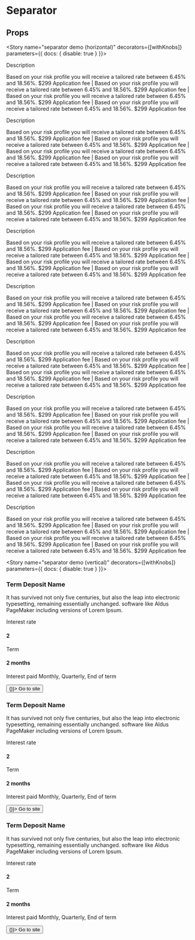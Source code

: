 
<Meta title="Components/Separator" component={Separator} />

# Separator

<Preview>
  <Story name="separator">
    <div style={{ padding: '2%' }}>
      <Separator />
    </div>
  </Story>
</Preview>

## Props
<Props of={Separator} />

<Story name="separator demo (horizontal)" decorators={[withKnobs]} parameters={{ docs: { disable: true } }}>
  <div style={{marginTop: '4rem', width: '100%'}}>
    <Container>
      <Row className="row-view">
        <Column cols="4" sm="12" md="4">
          <Container>
            <Row className="row-view">
              <Column cols="11">
                <div>
                  <Subtitle variant='secondary'>Description</Subtitle>
                  <p>Based on your risk profile you will receive a tailored rate between 6.45% and 18.56%. $299 Application fee |
                    Based on your risk profile you will receive a tailored rate between 6.45% and 18.56%. $299 Application fee |
                    Based on your risk profile you will receive a tailored rate between 6.45% and 18.56%. $299 Application fee |
                    Based on your risk profile you will receive a tailored rate between 6.45% and 18.56%. $299 Application fee
                  </p>
                  <Separator />
                </div>
                <div>
                  <Subtitle variant='secondary'>Description</Subtitle>
                  <p>Based on your risk profile you will receive a tailored rate between 6.45% and 18.56%. $299 Application fee |
                    Based on your risk profile you will receive a tailored rate between 6.45% and 18.56%. $299 Application fee |
                    Based on your risk profile you will receive a tailored rate between 6.45% and 18.56%. $299 Application fee |
                    Based on your risk profile you will receive a tailored rate between 6.45% and 18.56%. $299 Application fee
                  </p>
                  <Separator />
                </div>
                <div>
                  <Subtitle variant='secondary'>Description</Subtitle>
                  <p>Based on your risk profile you will receive a tailored rate between 6.45% and 18.56%. $299 Application fee |
                    Based on your risk profile you will receive a tailored rate between 6.45% and 18.56%. $299 Application fee |
                    Based on your risk profile you will receive a tailored rate between 6.45% and 18.56%. $299 Application fee |
                    Based on your risk profile you will receive a tailored rate between 6.45% and 18.56%. $299 Application fee
                  </p>
                </div>
              </Column>
              <Column cols="1" className="items-baseline"><Separator type="vertical" /></Column>
            </Row>
          </Container>
        </Column>
        <Column cols="4" sm="12" md="4">
          <Container>
            <Row className="row-view">
              <Column cols="11">
                <div>
                  <div>
                    <Subtitle variant='secondary'>Description</Subtitle>
                    <p>Based on your risk profile you will receive a tailored rate between 6.45% and 18.56%. $299 Application fee |
                      Based on your risk profile you will receive a tailored rate between 6.45% and 18.56%. $299 Application fee |
                      Based on your risk profile you will receive a tailored rate between 6.45% and 18.56%. $299 Application fee |
                      Based on your risk profile you will receive a tailored rate between 6.45% and 18.56%. $299 Application fee
                    </p>
                    <Separator />
                  </div>
                  <div>
                    <Subtitle variant='secondary'>Description</Subtitle>
                    <p>Based on your risk profile you will receive a tailored rate between 6.45% and 18.56%. $299 Application fee |
                      Based on your risk profile you will receive a tailored rate between 6.45% and 18.56%. $299 Application fee |
                      Based on your risk profile you will receive a tailored rate between 6.45% and 18.56%. $299 Application fee |
                      Based on your risk profile you will receive a tailored rate between 6.45% and 18.56%. $299 Application fee
                    </p>
                    <Separator />
                  </div>
                  <div>
                    <Subtitle variant='secondary'>Description</Subtitle>
                    <p>Based on your risk profile you will receive a tailored rate between 6.45% and 18.56%. $299 Application fee |
                      Based on your risk profile you will receive a tailored rate between 6.45% and 18.56%. $299 Application fee |
                      Based on your risk profile you will receive a tailored rate between 6.45% and 18.56%. $299 Application fee |
                      Based on your risk profile you will receive a tailored rate between 6.45% and 18.56%. $299 Application fee
                    </p>
                  </div>
                </div>
              </Column>
              <Column cols="1" className="items-baseline"><Separator type="vertical" /></Column>
            </Row>
          </Container>
        </Column>
        <Column cols="4" sm="12" md="4">
          <Container>
            <Row className="row-view">
              <Column cols="11">
                <div>
                  <div>
                    <Subtitle variant='secondary'>Description</Subtitle>
                    <p>Based on your risk profile you will receive a tailored rate between 6.45% and 18.56%. $299 Application fee |
                      Based on your risk profile you will receive a tailored rate between 6.45% and 18.56%. $299 Application fee |
                      Based on your risk profile you will receive a tailored rate between 6.45% and 18.56%. $299 Application fee |
                      Based on your risk profile you will receive a tailored rate between 6.45% and 18.56%. $299 Application fee
                    </p>
                    <Separator />
                  </div>
                  <div>
                    <Subtitle variant='secondary'>Description</Subtitle>
                    <p>Based on your risk profile you will receive a tailored rate between 6.45% and 18.56%. $299 Application fee |
                      Based on your risk profile you will receive a tailored rate between 6.45% and 18.56%. $299 Application fee |
                      Based on your risk profile you will receive a tailored rate between 6.45% and 18.56%. $299 Application fee |
                      Based on your risk profile you will receive a tailored rate between 6.45% and 18.56%. $299 Application fee
                    </p>
                    <Separator />
                  </div>
                  <div>
                    <Subtitle variant='secondary'>Description</Subtitle>
                    <p>Based on your risk profile you will receive a tailored rate between 6.45% and 18.56%. $299 Application fee |
                      Based on your risk profile you will receive a tailored rate between 6.45% and 18.56%. $299 Application fee |
                      Based on your risk profile you will receive a tailored rate between 6.45% and 18.56%. $299 Application fee |
                      Based on your risk profile you will receive a tailored rate between 6.45% and 18.56%. $299 Application fee
                    </p>
                  </div>
                </div>
              </Column>
              <Column cols="1" />
            </Row>
          </Container>
        </Column>
      </Row>
    </Container>
  </div>
</Story>

<Story name="separator demo (vertical)" decorators={[withKnobs]} parameters={{ docs: { disable: true } }}>
  <div style={{marginTop: '4rem', width: '100%'}}>
      <Container>
        <Row className="row-view">
          <Column cols="4" sm="12" md="4">
            <div style={{padding: '4rem', textAlign: 'center', border: '1px solid #dddddd'}}>
              <h3>Term Deposit Name</h3>
              <p>It has survived not only five centuries, but also the leap into electronic typesetting,
                remaining essentially unchanged. software like Aldus PageMaker including versions of Lorem Ipsum.
              </p>
              <div style={{marginTop: '4.8rem'}}>
                <Container>
                  <Row className="row-view">
                    <Column cols="5">
                      <p style={{ color: '#818181' }}>Interest rate</p>
                      <div style={{display: 'flex', flexDirection: 'row'}}>
                        <h4 style={{margin: '0'}}>2</h4>
                          <span style={{marginLeft: '8px', marginTop: '2px'}}>
                          <Tooltip title="some title" body="some body" />
                        </span>
                      </div>
                    </Column>
                    <Column cols="2"><Separator type="vertical" /></Column>
                    <Column cols="5"><p style={{ color: '#818181' }}>Term</p> <h4 style={{margin: '0'}}>2 months</h4></Column>
                  </Row>
                </Container>
              </div>
              <p className="microcopy" style={{marginTop: '3.2rem'}}>Interest paid Monthly, Quarterly, End of term</p>
              <div style={{display: 'inline-block', marginTop: '4.8rem'}}>
                <Button id="primary-btn01" variant="primary" handleClick={() => {}}>
                  Go to site
                </Button>
              </div>
            </div>
          </Column>
          <Column cols="4" sm="12" md="4">
            <div style={{padding: '4rem', textAlign: 'center', border: '1px solid #dddddd'}}>
              <h3>Term Deposit Name</h3>
              <p>It has survived not only five centuries, but also the leap into electronic typesetting,
                remaining essentially unchanged. software like Aldus PageMaker including versions of Lorem Ipsum.
              </p>
              <div style={{marginTop: '4.8rem'}}>
                <Container>
                  <Row className="row-view">
                    <Column cols="5">
                      <p style={{ color: '#818181' }}>Interest rate</p>
                      <div style={{display: 'flex', flexDirection: 'row'}}>
                        <h4 style={{margin: '0'}}>2</h4>
                          <span style={{marginLeft: '8px', marginTop: '2px'}}>
                          <Tooltip title="some title" body="some body" />
                        </span>
                      </div>
                    </Column>
                    <Column cols="2" className="items-center"> <Separator type="vertical" /> </Column>
                    <Column cols="5"><p style={{ color: '#818181' }}>Term</p> <h4 style={{margin: '0'}}>2 months</h4></Column>
                  </Row>
                </Container>
              </div>
              <p className="microcopy" style={{marginTop: '3.2rem'}}>Interest paid Monthly, Quarterly, End of term</p>
              <div style={{display: 'inline-block', marginTop: '4.8rem'}}>
                <Button id="primary-btn02" variant="primary" handleClick={() => {}}>
                  Go to site
                </Button>
              </div>
            </div>
          </Column>
          <Column cols="4" sm="12" md="4">
            <div id="thirdBox" style={{padding: '4rem', textAlign: 'center', border: '1px solid #dddddd'}}>
              <h3>Term Deposit Name</h3>
              <p>It has survived not only five centuries, but also the leap into electronic typesetting,
                remaining essentially unchanged. software like Aldus PageMaker including versions of Lorem Ipsum.
              </p>
              <div style={{marginTop: '4.8rem'}}>
                <Container>
                  <Row className="row-view">
                    <Column cols="5">
                      <p style={{ color: '#818181' }}>Interest rate</p>
                      <div style={{display: 'flex', flexDirection: 'row'}}>
                        <h4 style={{margin: '0'}}>2</h4>
                          <span style={{marginLeft: '8px', marginTop: '2px'}}>
                          <Tooltip title="some title" body="some body" />
                        </span>
                      </div>
                    </Column>
                    <Column cols="2" className="items-center"> <Separator type="vertical" /> </Column>
                    <Column cols="5"><p style={{ color: '#818181' }}>Term</p> <h4 style={{margin: '0'}}>2 months</h4></Column>
                  </Row>
                </Container>
              </div>
              <p className="microcopy" style={{marginTop: '3.2rem'}}>Interest paid Monthly, Quarterly, End of term</p>
              <div style={{display: 'inline-block', marginTop: '4.8rem'}}>
                <Button id="primary-btn03" variant="primary" handleClick={() => {}}>
                  Go to site
                </Button>
              </div>
            </div>
          </Column>
        </Row>
      </Container>
    </div>
</Story>
